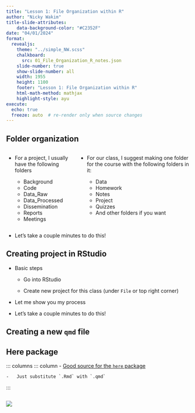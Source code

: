 ```yaml
---
title: "Lesson 1: File Organization within R"
author: "Nicky Wakim"
title-slide-attributes:
    data-background-color: "#C2352F"
date: "04/01/2024"
format: 
  revealjs:
    theme: "../simple_NW.scss"
    chalkboard:
      src: 01_File_Organization_R_notes.json
    slide-number: true
    show-slide-number: all
    width: 1955
    height: 1100
    footer: "Lesson 1: File Organization within R"
    html-math-method: mathjax
    highlight-style: ayu
execute:
  echo: true
  freeze: auto  # re-render only when source changes
---
```


## Folder organization

::: columns
::: column
-   For a project, I usually have the following folders

    -   Background
    -   Code
    -   Data_Raw
    -   Data_Processed
    -   Dissemination
    -   Reports
    -   Meetings
:::

::: column
-   For our class, I suggest making one folder for the course with the following folders in it:

    -   Data
    -   Homework
    -   Notes
    -   Project
    -   Quizzes
    -   And other folders if you want
:::
:::

-   Let's take a couple minutes to do this!

## Creating project in RStudio

-   Basic steps 
    
    -   Go into RStudio

    -   Create new project for this class (under `File` or top right corner)

-   Let me show you my process

-   Let's take a couple minutes to do this!


## Creating a new `qmd` file

## Here package

::: columns
::: column
-   [Good source for the `here` package](http://jenrichmond.rbind.io/post/how-to-use-the-here-package/)

    -   Just substitute `.Rmd` with `.qmd`
:::

::: column
![](images/paths.png){fig-align="center"}

:::
